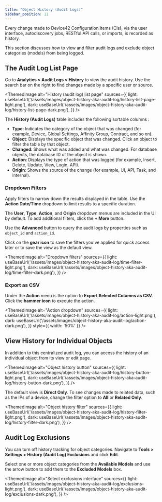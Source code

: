 ```yaml
---
title: "Object History (Audit Logs)"
sidebar_position: 11
---
```



Every change made to Device42 Configuration Items (CIs), via the user interface, autodiscovery jobs, RESTful API calls, or imports, is recorded as history. 

This section discusses how to view and filter audit logs and exclude object categories (models) from being logged. 

## The Audit Log List Page

Go to **Analytics > Audit Logs > History** to view the audit history. Use the search bar on the right to find changes made by a specific user or source. 

<ThemedImage
  alt="History (audit log) list page"
  sources={{
    light: useBaseUrl('/assets/images/object-history-aka-audit-log/history-list-page-light.png'),
    dark: useBaseUrl('/assets/images/object-history-aka-audit-log/history-list-page-dark.png'),
  }}
/>

The **History (Audit Logs)** table includes the following sortable columns :

- **Type**: Indicates the category of the object that was changed (for example, Device, Global Settings, Affinity Group, Contract, and so on).
- **Object**: Displays the specific object that was changed. Click an object to filter the table by that object.
- **Changed**: Shows what was added and what was changed. For database objects, the database ID of the object is shown.
- **Action**: Displays the type of action that was logged (for example, Insert, Delete, Update, View, Login, API).
- **Origin**: Shows the source of the change (for example, UI, API, Task, and Internal). 

### Dropdown Filters

Apply filters to narrow down the results displayed in the table. Use the **Action Date/Time** dropdown to limit results to a specific duration. 

The **User**, **Type**, **Action**, and **Origin** dropdown menus are included in the UI by default. To add additional filters, click the **+ More** button.

Use the **Advanced** button to query the audit logs by properties such as `object_id` and `action_id`. 

Click on the **gear icon** to save the filters you've applied for quick access later or to save the view as the default view. 

<ThemedImage
  alt="Dropdown filters"
  sources={{
    light: useBaseUrl('/assets/images/object-history-aka-audit-log/time-filter-light.png'),
    dark: useBaseUrl('/assets/images/object-history-aka-audit-log/time-filter-dark.png'),
  }}
/>


### Export as CSV

Under the **Action** menu is the option to **Export Selected Columns as CSV**. Click the **hammer icon** to execute the action. 

<ThemedImage
  alt="Action dropdown"
  sources={{
    light: useBaseUrl('/assets/images/object-history-aka-audit-log/action-light.png'),
    dark: useBaseUrl('/assets/images/object-history-aka-audit-log/action-dark.png'),
  }}
  style={{ width: '50%' }} 
/>

## View History for Individual Objects

In addition to this centralized audit log, you can access the history of an individual object from its view or edit page. 

<ThemedImage
  alt="Object history button"
  sources={{
    light: useBaseUrl('/assets/images/object-history-aka-audit-log/history-button-light.png'),
    dark: useBaseUrl('/assets/images/object-history-aka-audit-log/history-button-dark.png'),
  }}
/>

The default view is **Direct Only**. To see changes made to related data, such as the IPs of a device, change the filter option to **All** or **Related Only**.

<ThemedImage
  alt="Object history filter"
  sources={{
    light: useBaseUrl('/assets/images/object-history-aka-audit-log/history-filter-light.png'),
    dark: useBaseUrl('/assets/images/object-history-aka-audit-log/history-filter-dark.png'),
  }}
/>

## Audit Log Exclusions

You can turn off history tracking for object categories. Navigate to **Tools > Settings > History (Audit Log) Exclusions** and click **Edit**. 

Select one or more object categories from the **Available Models** and use the arrow button to add them to the **Excluded Models** box. 

<ThemedImage
  alt="Select exclusions interface"
  sources={{
    light: useBaseUrl('/assets/images/object-history-aka-audit-log/exclusions-light.png'),
    dark: useBaseUrl('/assets/images/object-history-aka-audit-log/exclusions-dark.png'),
  }}
/>
